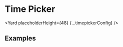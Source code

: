 <!--
Copyright (c) Uber Technologies, Inc.

This source code is licensed under the MIT license found in the
LICENSE file in the root directory of this source tree.
-->





# Time Picker

<Yard placeholderHeight={48} {...timepickerConfig} />

## Examples

<Example title="Timepicker" path="timepicker/timepicker.js">
  <Timepicker />
</Example>

<Example title="Timepicker Min/Max Times" path="timepicker/timepicker-minmax.js">
  <TimepickerMinMax />
</Example>

<Exports component={TimepickerExports} title="Timepicker exports" path="baseui/timepicker" />
